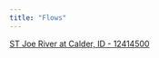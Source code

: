 ```yaml
---
title: "Flows"
---
```


[ST Joe River at Calder, ID - 12414500](https://waterdata.usgs.gov/monitoring-location/12414500/#parameterCode=00060&period=P365D&showMedian=true&timeSeriesId=46988)

